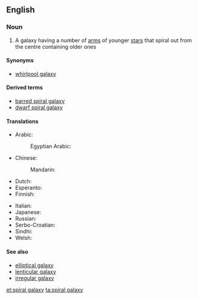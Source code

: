 ==English==
{{wikipedia}}

===Noun===
{{en-noun|head=[[spiral]] [[galaxy]]|spiral galaxies}}

# {{lb|en|galaxy}} A galaxy having a number of [[arm]]s of younger [[star]]s that spiral out from the centre containing older ones

====Synonyms====
* [[whirlpool galaxy]]

====Derived terms====
* [[barred spiral galaxy]]
* [[dwarf spiral galaxy]]

====Translations====
{{trans-top|spiral galaxy}}
* Arabic: {{t|ar|مَجَرَة حَلَزُونِيَّة|f|tr=majara ḥalazūniyya}}
*: Egyptian Arabic: {{t|arz|مجرة حلزونية|f|tr=magarra ḥalazuuniya|sc=Arab}}
* Chinese:
*: Mandarin: {{t|cmn|螺旋星系|tr=luóxuánxīngxì}}
* Dutch: {{t|nl|spiraalstelsel|n}}
* Esperanto: {{t|eo|spirala galaksio}}
* Finnish: {{t+|fi|kierteisgalaksi}}
{{trans-mid}}
* Italian: {{t|it|galassia spirale|f}}
* Japanese: {{t|ja|渦巻銀河|tr=uzumaki ginga}}
* Russian: {{t|ru|спира́льная гала́ктика|f}}
* Serbo-Croatian: {{t|sh|спирална галаксија|f|tr=spiralna galaksija|sc=Cyrl}}
* Sindhi: {{t|sd|گھنڊيدار ڪهڪشان|f|sc=sd-Arab}}
* Welsh: {{t|cy|galaeth droellog|f}}
{{trans-bottom}}

====See also====
* [[elliptical galaxy]]
* [[lenticular galaxy]]
* [[irregular galaxy]]

[[et:spiral galaxy]]
[[ta:spiral galaxy]]